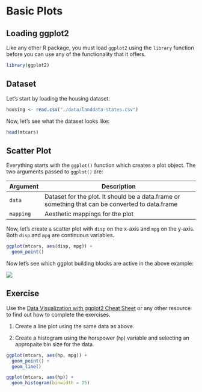 # Basic Plots

## Loading ggplot2

Like any other R package, you must load `ggplot2` using the `library` function before you can use any of the functionality that it offers.

```r
library(ggplot2)
```

## Dataset 

Let's start by loading the housing dataset:

```r
housing <- read.csv("./data/landdata-states.csv")
```

Now, let's see what the dataset looks like:

```r
head(mtcars)
```

## Scatter Plot

Everything starts with the `ggplot()` function which creates a plot object. The two arguments passed to `ggplot()` are:

|Argument |Description|
|---------|------------------------------------------------------------|
|`data`   |Dataset for the plot. It should be a data.frame or something that can be converted to data.frame|
|`mapping`|Aesthetic mappings for the plot|

Now, let's create a scatter plot with `disp` on the x-axis and `mpg` on the y-axis. Both `disp` and `mpg` are continuous variables.

```r
ggplot(mtcars, aes(disp, mpg)) +
  geom_point()
```

Now let's see which ggplot building blocks are active in the above example:

![](./img/ggplot2_basics.png)

## Exercise

Use the [Data Visualization with ggplot2 Cheat Sheet](https://www.rstudio.com/wp-content/uploads/2015/03/ggplot2-cheatsheet.pdf) or any other resource to find out how to complete the exercises.

1. Create a line plot using the same data as above.

1. Create a histogram using the horspower (`hp`) variable and selecting an appropaite bin size for the data.

```r
ggplot(mtcars, aes(hp, mpg)) +
  geom_point() +
  geom_line()

ggplot(mtcars, aes(hp)) +
  geom_histogram(binwidth = 25)
```

